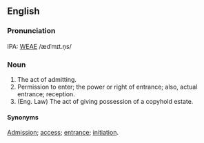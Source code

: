 ==English==

===Pronunciation===
IPA: [[WEAE]] /ædˈmɪt.n̩s/

===Noun===
# The act of admitting.
# Permission to enter; the power or right of entrance; also, actual entrance; reception.
# (Eng. Law) The act of giving possession of a copyhold estate.

====Synonyms====
[[Admission]]; [[access]]; [[entrance]]; [[initiation]].